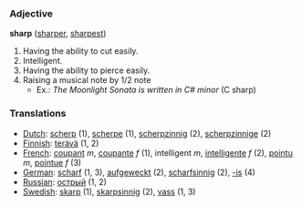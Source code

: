 === Adjective ===

'''sharp''' ([[sharper]], [[sharpest]])

#Having the ability to cut easily.
#Intelligent.
#Having the ability to pierce easily.
#Raising a musical note by 1/2 note
#* Ex.: ''The Moonlight Sonata is written in C# minor'' (C sharp)

=== Translations ===
*[[Dutch]]: [[scherp]] (1), [[scherpe]] (1), [[scherpzinnig]] (2), [[scherpzinnige]] (2)
*[[Finnish]]: [[terävä]] (1, 2)
*[[French]]: [[coupant]] ''m'', [[coupante]] ''f'' (1), intelligent ''m'', [[intelligente]] ''f'' (2), [[pointu]] ''m'', [[pointue]] ''f'' (3)
*[[German]]: [[scharf]] (1, 3), [[aufgeweckt]] (2), [[scharfsinnig]] (2), [[-is]] (4)
*[[Russian]]: [[острый]] (1, 2)
*[[Swedish]]: [[skarp]] (1), [[skarpsinnig]] (2), [[vass]] (1, 3)